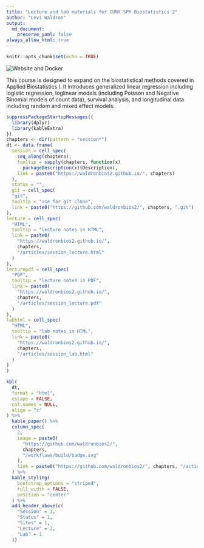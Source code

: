 ```yaml
---
title: "Lecture and lab materials for CUNY SPH Biostatistics 2"
author: "Levi Waldron"
output: 
  md_document:
    preserve_yaml: false
always_allow_html: true
---
```


```r
knitr::opts_chunk$set(echo = TRUE)
```

<!-- badges: start -->
![Website and Docker](https://github.com/waldronbios2/cunybios2/workflows/Website%20and%20Docker/badge.svg)
<!-- badges: end -->

This course is designed to expand on the biostatistical methods
covered in Applied Biostatistics I. It introduces generalized linear
regression including logistic regression, loglinear models (including
Poisson and Negative Binomial models of count data), survival
analysis, and longitudinal data including random and mixed effect
models.

```r
suppressPackageStartupMessages({
  library(dplyr)
  library(kableExtra)
})
chapters <- dir(pattern = "session*")
dt <- data.frame(
  session = cell_spec(
    seq_along(chapters),
    tooltip = sapply(chapters, function(x)
      packageDescription(x)$Description),
    link = paste0("https://waldronbios2.github.io/", chapters)
  ),
  status = "", 
  git = cell_spec(
  "git",
  tooltip = "use for git clone",
  link = paste0("https://github.com/waldronbios2/", chapters, ".git")
),
lecture = cell_spec(
  "HTML",
  tooltip = "lecture notes in HTML",
  link = paste0(
    "https://waldronbios2.github.io/",
    chapters,
    "/articles/session_lecture.html"
  )
),
lecturepdf = cell_spec(
  "PDF",
  tooltip = "lecture notes in PDF",
  link = paste0(
    "https://waldronbios2.github.io/",
    chapters,
    "/articles/session_lecture.pdf"
  )
),
labhtml = cell_spec(
  "HTML",
  tooltip = "lab notes in HTML",
  link = paste0(
    "https://waldronbios2.github.io/",
    chapters,
    "/articles/session_lab.html"
  )
)
)

kbl(
  dt,
  format = "html",
  escape = FALSE,
  col.names = NULL,
  align = "c"
) %>%
  kable_paper() %>%
  column_spec(
    2,
    image = paste0(
      "https://github.com/waldronbios2/",
      chapters,
      "/workflows/build/badge.svg"
    ),
    link = paste0("https://github.com/waldronbios2/", chapters, "/actions")
  ) %>%
  kable_styling(
    bootstrap_options = "striped",
    full_width = FALSE,
    position = "center"
  ) %>%
  add_header_above(c(
    "Session" = 1,
    "Status" = 1,
    "Sites" = 1,
    "Lecture" = 2,
    "Lab" = 1
  ))
```
